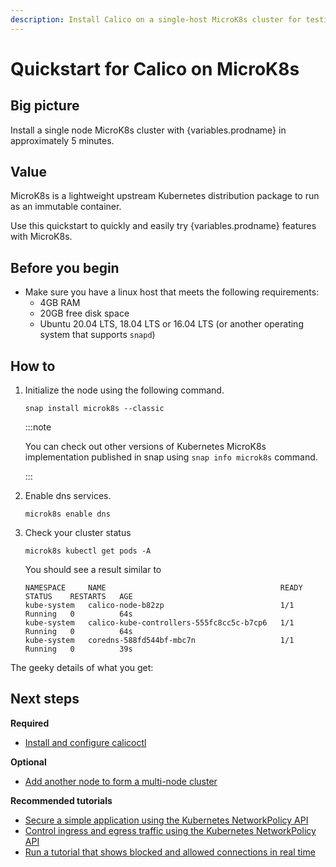```yaml
---
description: Install Calico on a single-host MicroK8s cluster for testing or development in under 5 minutes.
---
```



# Quickstart for Calico on MicroK8s

## Big picture

Install a single node MicroK8s cluster with {variables.prodname} in approximately 5 minutes.

## Value

MicroK8s is a lightweight upstream Kubernetes distribution package to run as an immutable container.

Use this quickstart to quickly and easily try {variables.prodname} features with MicroK8s.

## Before you begin

- Make sure you have a linux host that meets the following requirements:
  - 4GB RAM
  - 20GB free disk space
  - Ubuntu 20.04 LTS, 18.04 LTS or 16.04 LTS (or another operating system that supports `snapd`)

## How to

1. Initialize the node using the following command.

   ```
   snap install microk8s --classic
   ```

   :::note

   You can check out other versions of Kubernetes MicroK8s implementation published in snap using `snap info microk8s` command.

   :::

1. Enable dns services.

   ```
   microk8s enable dns
   ```

1. Check your cluster status

   ```
   microk8s kubectl get pods -A
   ```

   You should see a result similar to

   ```
   NAMESPACE     NAME                                       READY   STATUS    RESTARTS   AGE
   kube-system   calico-node-b82zp                          1/1     Running   0          64s
   kube-system   calico-kube-controllers-555fc8cc5c-b7cp6   1/1     Running   0          64s
   kube-system   coredns-588fd544bf-mbc7n                   1/1     Running   0          39s
   ```

The geeky details of what you get:

<GeekDetails
  prodname='Calico'
  details='Policy:Calico,IPAM:Calico,CNI:Calico,Overlay:VXLAN,Routing:Calico,Datastore:Kubernetes'
/>

## Next steps

**Required**

- [Install and configure calicoctl](../../operations/calicoctl/install.mdx)

**Optional**

- [Add another node to form a multi-node cluster](https://microk8s.io/docs/clustering)

**Recommended tutorials**

- [Secure a simple application using the Kubernetes NetworkPolicy API](../../network-policy/get-started/kubernetes-policy/kubernetes-policy-basic.mdx)
- [Control ingress and egress traffic using the Kubernetes NetworkPolicy API](../../network-policy/get-started/kubernetes-policy/kubernetes-policy-advanced.mdx)
- [Run a tutorial that shows blocked and allowed connections in real time](../../network-policy/get-started/kubernetes-policy/kubernetes-demo.mdx)

